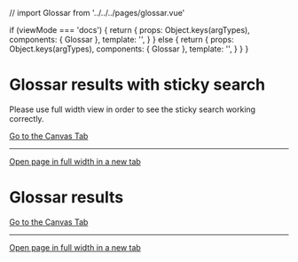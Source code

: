 // import Glossar from '../../../pages/glossar.vue'

<Meta of={GlossaryStories} />

  if (viewMode === 'docs') {
    return {
      props: Object.keys(argTypes),
      components: { Glossar },
      template: '<Glossar :isLoading="isLoading" />',
    }
  } else {
    return {
      props: Object.keys(argTypes),
      components: { Glossar },
      template:
        '<Glossar :isLoading="isLoading" :useStickySearch="useStickySearch" />',
    }
  }
}

# Glossar results with sticky search

Please use full width view in order to see the sticky search working correctly.

<a href="?path=/story/pages-glossar--with-results-sticky">
  Go to the Canvas Tab
</a>

***

<a href="?id=pages-glossar--with-results-sticky&args=&viewMode=story" target="_blank">
  Open page in full width in a new tab
</a>

<Canvas>
  <Story of={GlossaryStories.WithResultsSticky} />
</Canvas>

# Glossar results

<a href="?path=/story/pages-glossar--with-results">Go to the Canvas Tab</a>

***

<a href="?id=pages-glossar--with-results&args=&viewMode=story" target="_blank">
  Open page in full width in a new tab
</a>

<Canvas>
  <Story of={GlossaryStories.WithResults} />
</Canvas>
